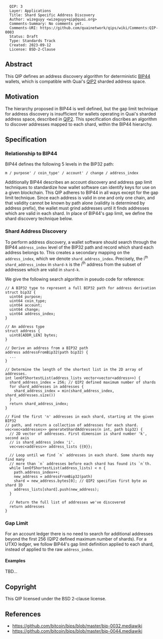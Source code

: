 <pre>
  QIP: 3
  Layer: Applications
  Title: Shard Specific Address Discovery
  Author: wizeguyy <wizeguyy+qip@quai.org>
  Comments-Summary: No comments yet.
  Comments-URI: https://github.com/quainetwork/qips/wiki/Comments:QIP-0003
  Status: Draft
  Type: Standards Track
  Created: 2023-09-12
  License: BSD-2-Clause
</pre>

==Abstract==

This QIP defines an address discovery algorithm for deterministic [https://github.com/bitcoin/bips/blob/master/bip-0044.mediawiki BIP44] wallets, which is compatible with Quai's <a href="qip-0002.mediawiki">QIP2</a> sharded address space.

==Motivation==

The hierarchy proposed in BIP44 is well defined, but the gap limit technique for address discovery is insufficient for wallets operating in Quai's sharded address space, described in <a href="qip-0002.mediawiki">QIP2</a>. This specification discribes an algorithm to discover addresses mapped to each shard, within the BIP44 hierarchy.

==Specification==

===Relationship to BIP44===

BIP44 defines the following 5 levels in the BIP32 path:
<pre>
m / purpose' / coin_type' / account' / change / address_index
</pre>

Additionally BIP44 describes an account discovery and address gap limit techniques to standardize how wallet software can identify keys for use on a given blockchain. This QIP adheres to BIP44 in all ways except for the gap limit technique. Since each address is valid in one and only one chain, and that validity cannot be known by path alone (validity is determined by address prefix), the wallet must grind addresses until it finds addresses which are valid in each shard. In place of BIP44's gap limit, we define the shard discovery technique below.

===Shard Address Discovery===

To perform address discovery, a wallet software should search through the BIP44 <code>address_index</code> level of the BIP32 path and record which shard each address belongs to. This creates a secondary mapping on the <code>address_index</code>, which we denote <code>shard_address_index</code>. Precisely, the i<sup>th</sup> <code>shard_address_index</code> in <code>shard-k</code> is the i<sup>th</sup> address from the subset of addresses which are valid in <code>shard-k</code>.

We give the following search algorithm in pseudo code for reference:
<pre>
// A BIP32 type to represent a full BIP32 path for address derivation
struct bip32 {
  uint64 purpose;
  uint64 coin_type;
  uint64 account;
  uint64 change;
  uint64 address_index;
}

// An address type
struct address {
  uint8[ADDR_LEN] bytes;
}

// Derive an address from a BIP32 path
address addressFromBip32(path bip32) {
  ...
}

// Determine the length of the shortest list in the 2D array of addresses.
int lenOfShortestList(address_lists vector<vector<address>>) {
  shard_address_index = 256; // QIP2 defined maximum number of shards
  for shard_addresses in addresses {
    shard_address_index = min(shard_address_index, shard_addresses.size())
  }
  return shard_address_index;
}

// Find the first 'n' addresses in each shard, starting at the given BIP32
// path, and return a collection of addresses for each shard.
vec<vec<addresses>> generateShardAddresses(n int, path bip32) {
  // 2D vector of addresses. First dimension is shard number 'k', second axis
  // is shard_address_index 'i'.
  vec<vec<address>> address_lists {{0}};

  // Loop until we find `n` addresses in each shard. Some shards may find many
  // more than `n` addresses before each shard has found its `n`th.
  while lenOfShortestList(address_lists) < n {
    path.address_index++;
    new_address = addressFromBip32(path)
    shard = new_address.bytes[0]; // QIP2 specifies first byte as shard ID
    address_lists[shard].push(new_address);
  }

  // Return the full list of addresses we've discovered
  return addresses
}
</pre>

===Gap Limit===

For an account ledger there is no need to search for additional addresses beyond the first 256 (QIP2 defined maximum number of shards). For a UTXO ledger, we follow BIP44's gap limit definition applied to each shard, instead of applied to the raw <code>address_index</code>.

====Examples====

TBD...

==Copyright==

This QIP licensed under the BSD 2-clause license.

==References==
* https://github.com/bitcoin/bips/blob/master/bip-0032.mediawiki
* https://github.com/bitcoin/bips/blob/master/bip-0044.mediawiki
